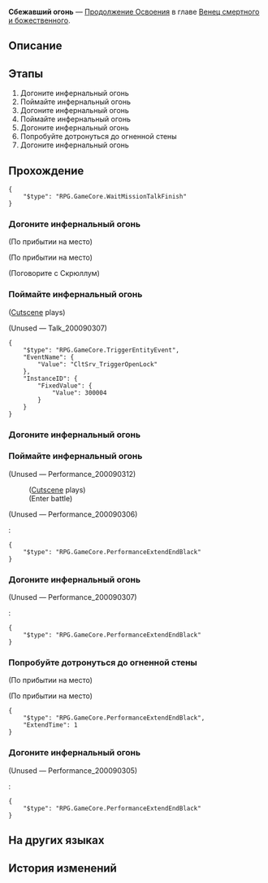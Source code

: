 {{Дополнить|Диалоги.}}
{{Миссия Инфобокс
|id              = 2000903
|Название        = 
|Изображение     = Миссия Освоения Сбежавший огонь.png
|Тип             = Продолжение Освоения
|События         = 
|Глава           = Венец смертного и божественного
|Условия         = 
|Персонажи       = Доктор Рацио; Первопроходец; Скрюллум
|СтартЛокация    = Изолированная зона
|Мир             = Космическая станция «Герта»
|Локации         = Изолированная зона
|Предыдущая      = 
|Следующая       = 
|Награды         = Журнал приключений*3; Конденсированный эфир*3; Утраченные золотые частицы*3; Кредиты*25 000
}}
'''Сбежавший огонь''' — [[Продолжение Освоения]] в главе [[Венец смертного и божественного]].

==Описание==
{{Описание|<!--официальное описание из Перекрёстка судеб-->}}

==Этапы==
# Догоните инфернальный огонь
# Поймайте инфернальный огонь
# Догоните инфернальный огонь
# Поймайте инфернальный огонь
# Догоните инфернальный огонь
# Попробуйте дотронуться до огненной стены
# Догоните инфернальный огонь

==Прохождение==
{{Дополнить}}

<!--Unknown TalkSentence: 200092273-->
<pre>{
	"$type": "RPG.GameCore.WaitMissionTalkFinish"
}</pre>
{{Диалог Конец}}

===Догоните инфернальный огонь===
{{Описание миссии|локация=Изолированная зона|Асту поглотил инфернальный огонь прямо у вас на глазах. Прежде всего вам нужно поймать сбежавший огонь.}}
{{Диалог Начало}}
;(По прибытии на место)

;(По прибытии на место)
:{{tx}}

;(Поговорите с Скрюллум)
<!--Unknown TalkSentence: 200092051-->
<!--Unknown TalkSentence: 200092052-->
<!--Unknown TalkSentence: 200092053-->
{{Диалог Конец}}

===Поймайте инфернальный огонь===
{{Описание миссии|локация=Изолированная зона|Инфернальный огонь заметно ослаб. Это отличная возможность поймать его.}}
{{Диалог Начало}}
;([[#Gallery|Cutscene]] plays)



;(Unused &mdash; Talk_200090307)
<pre>{
	"$type": "RPG.GameCore.TriggerEntityEvent",
	"EventName": {
		"Value": "CltSrv_TriggerOpenLock"
	},
	"InstanceID": {
		"FixedValue": {
			"Value": 300004
		}
	}
}</pre>
{{Диалог Конец}}

===Догоните инфернальный огонь===
{{Описание миссии|локация=Изолированная зона|Сила инфернального огня постепенно уменьшается. Кажется, это битва на истощение.}}
{{Диалог Начало}}
{{Диалог Конец}}

===Поймайте инфернальный огонь===
{{Описание миссии|локация=Изолированная зона|Инфернальный огонь заметно ослаб. Это отличная возможность поймать его.}}
{{Диалог Начало}}

;(Unused &mdash; Performance_200090312)
:{{tx}}
:;([[#Gallery|Cutscene]] plays)
:;(Enter battle)
:::{{tx|Enemy list missing}}

;(Unused &mdash; Performance_200090306)
:{{tx}}
:<pre>{
	"$type": "RPG.GameCore.PerformanceExtendEndBlack"
}</pre>
{{Диалог Конец}}

===Догоните инфернальный огонь===
{{Описание миссии|локация=Изолированная зона|Хотя вам удалось настигнуть инфернальный огонь, он всё равно сбежал, воспользовавшись своей способностью перемещаться.}}
{{Диалог Начало}}
{{Описание миссии|локация=Изолированная зона|Инфернальный огонь снова сбежал. Его способности перемещаться сложно противостоять.}}


{{Описание миссии|локация=Изолированная зона|Сила инфернального огня постепенно уменьшается. Кажется, это битва на истощение.}}
;(Unused &mdash; Performance_200090307)
:{{tx}}
:<pre>{
	"$type": "RPG.GameCore.PerformanceExtendEndBlack"
}</pre>
{{Диалог Конец}}

===Попробуйте дотронуться до огненной стены===
{{Описание миссии|локация=Изолированная зона|Инфернальный огонь, убегая, образовал причудливые стены из огня. Прохождение через них приводит к смещению пространственных координат.}}
{{Диалог Начало}}
;(По прибытии на место)

;(По прибытии на место)
:{{tx}}
<pre>{
	"$type": "RPG.GameCore.PerformanceExtendEndBlack",
	"ExtendTime": 1
}</pre>
{{Диалог Конец}}

===Догоните инфернальный огонь===
{{Описание миссии|локация=Изолированная зона|Хотя вам удалось настигнуть инфернальный огонь, он всё равно сбежал, воспользовавшись своей способностью перемещаться.}}
{{Диалог Начало}}

;(Unused &mdash; Performance_200090305)
:{{tx}}
:<pre>{
	"$type": "RPG.GameCore.PerformanceExtendEndBlack"
}</pre>
{{Диалог Конец}}

==На других языках==
{{На других языках
|en   = The Escaped Infernal Fire
|zhs  = 逃逸冥火
|zht  = 逃逸冥火
|ja   = 逃走した冥火
|ko   = 도망친 명화
|es   = Fuego del infierno a la fuga
|fr   = Feu infernal en cavale
|ru   = Сбежавший огонь
|th   = เพลิงอนธการที่หลบหนี
|vi   = Hỏa Ngục Trốn Chạy
|de   = Entkommenes Inferno
|id   = Kabur dari Api Inferno
|pt   = O Fogo Infernal em Fuga
}}

==История изменений==
{{История изменений|2.7}}

